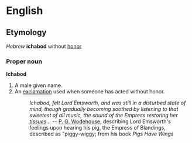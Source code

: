 =English=

==Etymology==

''Hebrew'' '''ichabod''' without [[honor]]

===Proper noun===
'''Ichabod'''

# A male given name.
# An [[exclamation]] used when someone has acted without honor.
#: ''Ichabod, felt Lord Emsworth, and was still in a disturbed state of mind, though gradually becoming soothed by listening to that sweetest of all music, the sound of the Empress restoring her [[tissue]]s...'' -- [[w:P. G. Wodehouse|P. G. Wodehouse]], describing Lord Emsworth's feelings upon hearing his pig, the Empress of Blandings, described as "piggy-wiggy; from his book ''Pigs Have Wings''